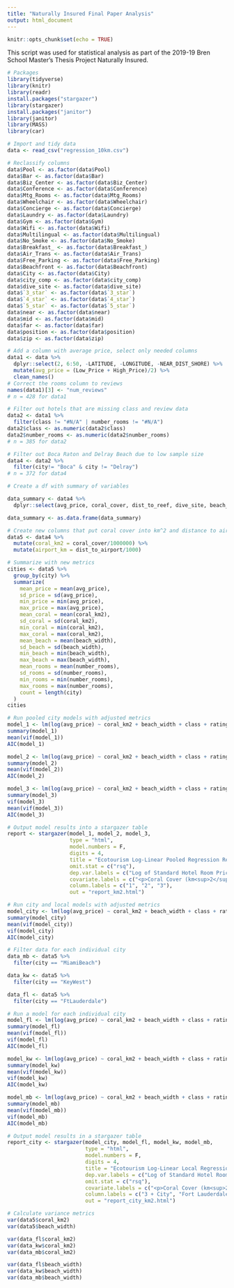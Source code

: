 ```yaml
---
title: "Naturally Insured Final Paper Analysis"
output: html_document
---
```


```r
knitr::opts_chunk$set(echo = TRUE)
```

This script was used for statistical analysis as part of the 2019-19 Bren School Master's Thesis Project Naturally Insured.

```r

# Packages
library(tidyverse)
library(knitr)
library(readr)
install.packages("stargazer")
library(stargazer)
install.packages("janitor")
library(janitor)
library(MASS)
library(car)

```

```r

# Import and tidy data
data <- read_csv("regression_10km.csv")

# Reclassify columns
data$Pool <- as.factor(data$Pool)
data$Bar <- as.factor(data$Bar)
data$Biz_Center <- as.factor(data$Biz_Center)
data$Conference <- as.factor(data$Conference)
data$Mtg_Rooms <- as.factor(data$Mtg_Rooms)
data$Wheelchair <- as.factor(data$Wheelchair)
data$Concierge <- as.factor(data$Concierge)
data$Laundry <- as.factor(data$Laundry)
data$Gym <- as.factor(data$Gym)
data$Wifi <- as.factor(data$Wifi)
data$Multilingual <- as.factor(data$Multilingual)
data$No_Smoke <- as.factor(data$No_Smoke)
data$Breakfast_ <- as.factor(data$Breakfast_)
data$Air_Trans <- as.factor(data$Air_Trans)
data$Free_Parking <- as.factor(data$Free_Parking)
data$Beachfront <- as.factor(data$Beachfront)
data$City <- as.factor(data$City)
data$city_comp <- as.factor(data$city_comp)
data$dive_site <- as.factor(data$dive_site)
data$`3_star` <- as.factor(data$`3_star`)
data$`4_star` <- as.factor(data$`4_star`)
data$`5_star` <- as.factor(data$`5_star`)
data$near <- as.factor(data$near)
data$mid <- as.factor(data$mid)
data$far <- as.factor(data$far)
data$position <- as.factor(data$position)
data$zip <- as.factor(data$zip)

# Add a column with average price, select only needed columns
data1 <- data %>%
  dplyr::select(2, 6:50, -LATITUDE, -LONGITUDE, -NEAR_DIST_SHORE) %>% 
  mutate(avg_price = (Low_Price + High_Price)/2) %>% 
  clean_names()
# Correct the rooms column to reviews
names(data1)[3] <- "num_reviews"
# n = 428 for data1

# Filter out hotels that are missing class and review data
data2 <- data1 %>% 
  filter(class != "#N/A" | number_rooms != "#N/A")
data2$class <- as.numeric(data2$class)
data2$number_rooms <- as.numeric(data2$number_rooms)
# n = 385 for data2

# Filter out Boca Raton and Delray Beach due to low sample size
data4 <- data2 %>% 
  filter(city!= "Boca" & city != "Delray")
# n = 372 for data4

```

```r

# Create a df with summary of variables

data_summary <- data4 %>% 
  dplyr::select(avg_price, coral_cover, dist_to_reef, dive_site, beach_width, near_dist_beach, dist_to_access_points, class, rating, num_reviews, number_rooms, air_trans, bar, beachfront, biz_center, breakfast, concierge, conference, free_parking, gym, laundry, mtg_rooms, multilingual, no_smoke, wheelchair, wifi, dist_to_airport, city)

data_summary <- as.data.frame(data_summary)

```

```r

# Create new columns that put coral cover into km^2 and distance to airport into km
data5 <- data4 %>% 
  mutate(coral_km2 = coral_cover/1000000) %>% 
  mutate(airport_km = dist_to_airport/1000)

# Summarize with new metrics
cities <- data5 %>% 
  group_by(city) %>% 
  summarize(
    mean_price = mean(avg_price),
    sd_price = sd(avg_price),
    min_price = min(avg_price),
    max_price = max(avg_price),
    mean_coral = mean(coral_km2),
    sd_coral = sd(coral_km2),
    min_coral = min(coral_km2),
    max_coral = max(coral_km2),
    mean_beach = mean(beach_width),
    sd_beach = sd(beach_width),
    min_beach = min(beach_width),
    max_beach = max(beach_width),
    mean_rooms = mean(number_rooms),
    sd_rooms = sd(number_rooms),
    min_rooms = min(number_rooms),
    max_rooms = max(number_rooms),
    count = length(city)
  )
cities

# Run pooled city models with adjusted metrics
model_1 <- lm(log(avg_price) ~ coral_km2 + beach_width + class + rating, data = data5)
summary(model_1)
mean(vif(model_1))
AIC(model_1)

model_2 <- lm(log(avg_price) ~ coral_km2 + beach_width + class + rating + dist_to_reef + dist_to_access_points, data = data5)
summary(model_2)
mean(vif(model_2))
AIC(model_2)

model_3 <- lm(log(avg_price) ~ coral_km2 + beach_width + class + rating + dist_to_reef + dist_to_access_points + number_rooms + beachfront + conference, data = data5)
summary(model_3)
vif(model_3)
mean(vif(model_3))
AIC(model_3)

# Output model results into a stargazer table
report <- stargazer(model_1, model_2, model_3, 
                    type = "html", 
                    model.numbers = F, 
                    digits = 4, 
                    title = "Ecotourism Log-Linear Pooled Regression Results",  
                    omit.stat = c("rsq"), 
                    dep.var.labels = c("Log of Standard Hotel Room Price"),
                    covariate.labels = c("<p>Coral Cover (km<sup>2</sup>)</p>", "Beach Width (m)", "Hotel Class", "Guest Rating", "Distance to Reef (m)", "Distance to Access (m)", "# Rooms", "Beachfront", "Conference Center"),
                    column.labels = c("1", "2", "3"),
                    out = "report_km2.html")

# Run city and local models with adjusted metrics
model_city <- lm(log(avg_price) ~ coral_km2 + beach_width + class + rating + dist_to_reef + dist_to_access_points + number_rooms + beachfront + conference + city, data = data5)
summary(model_city)
mean(vif(model_city))
vif(model_city)
AIC(model_city)

# Filter data for each individual city
data_mb <- data5 %>% 
  filter(city == "MiamiBeach")

data_kw <- data5 %>% 
  filter(city == "KeyWest")

data_fl <- data5 %>% 
  filter(city == "FtLauderdale")

# Run a model for each individual city
model_fl <- lm(log(avg_price) ~ coral_km2 + beach_width + class + rating + dist_to_reef + dist_to_access_points + number_rooms + beachfront + conference, data = data_fl)
summary(model_fl)
mean(vif(model_fl))
vif(model_fl)
AIC(model_fl)

model_kw <- lm(log(avg_price) ~ coral_km2 + beach_width + class + rating + dist_to_reef + dist_to_access_points + number_rooms + beachfront + conference, data = data_kw)
summary(model_kw)
mean(vif(model_kw))
vif(model_kw)
AIC(model_kw)

model_mb <- lm(log(avg_price) ~ coral_km2 + beach_width + class + rating + dist_to_reef + dist_to_access_points + number_rooms + beachfront + conference, data = data_mb)
summary(model_mb)
mean(vif(model_mb))
vif(model_mb)
AIC(model_mb)

# Output model results in a stargazer table
report_city <- stargazer(model_city, model_fl, model_kw, model_mb, 
                         type = "html", 
                         model.numbers = F, 
                         digits = 4, 
                         title = "Ecotourism Log-Linear Local Regression Results",
                         dep.var.labels = c("Log of Standard Hotel Room Price"), 
                         omit.stat = c("rsq"),
                         covariate.labels = c("<p>Coral Cover (km<sup>2</sup>)</p>", "Beach Width (m)", "Hotel Class", "Guest Rating", "Distance to Reef (m)", "Distance to Access (m)", "# Rooms", "Beachfront", "Conference Center", "Key West", "Miami Beach"),
                         column.labels = c("3 + City", "Fort Lauderdale", "Key West", "Miami Beach"),
                         out = "report_city_km2.html")

# Calculate variance metrics
var(data5$coral_km2)
var(data5$beach_width)

var(data_fl$coral_km2)
var(data_kw$coral_km2)
var(data_mb$coral_km2)

var(data_fl$beach_width)
var(data_kw$beach_width)
var(data_mb$beach_width)

```













